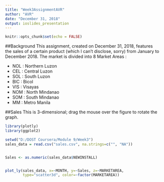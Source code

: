 ---
title: "Week3AssignmentAVR"
author: "AVR"
date: "December 31, 2018"
output: ioslides_presentation
---

```{r setup, include=FALSE}
knitr::opts_chunk$set(echo = FALSE)
```
##Background
This assignment, created on December 31, 2018, features the sales of a certain product 
(which I can't disclose, sorry) from January to December 2018.  The market is divided
into 8 Market Areas :

- NOL : Northern Luzon
- CEL : Central Luzon
- SOL : South Luzon
- BIC : Bicol
- VIS : Visayas
- NOM : North Mindanao
- SOM : South Mindanao
- MM : Metro Manila


##Sales
This is 3-dimensional; drag the mouse over the figure to rotate the graph. 

```{r echo=FALSE, warning=FALSE, message=FALSE }


library(plotly)
library(ggplot2)

setwd("D:/DOST Coursera/Module 9/Week3")
sales_data = read.csv("sales.csv", na.strings=c("", "NA"))


Sales <- as.numeric(sales_data$NEWINSTALL)


plot_ly(sales_data, x=~MONTH, y=~Sales, z=~MARKETAREA, 
        type="scatter3d", color=~factor(MARKETAREA))
```


